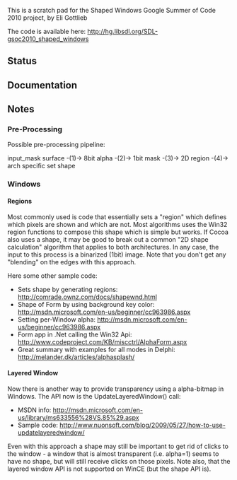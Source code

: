 This is a scratch pad for the Shaped Windows Google Summer of Code 2010 project, by Eli Gottlieb

The code is available here:
http://hg.libsdl.org/SDL-gsoc2010_shaped_windows


== Status ==

== Documentation ==

== Notes ==

=== Pre-Processing ===

Possible pre-processing pipeline:

input_mask surface -(1)-> 8bit alpha -(2)-> 1bit mask -(3)-> 2D region -(4)-> arch specific set shape

<!--  some setting may be needed for this step, like a key color -->
<!--  optional, may be enabled via a mode or when architecture needs it -->
<!--  optional, depends on architecture requirements -->
<!--  this internal function can receive pointers to all the above and use what it needs  -->

=== Windows ===

==== Regions ====

Most commonly used is code that essentially sets a "region" which defines which pixels are shown and which are not. Most algorithms uses the Win32 region functions to compose this shape which is simple but works. If Cocoa also uses a shape, it may be good to break out a common "2D shape calculation" algorithm that applies to both architectures. In any case, the input to this process is a binarized (1bit) image. Note that you don't get any "blending" on the edges with this approach.

Here some other sample code:
* Sets shape by generating regions: http://comrade.ownz.com/docs/shapewnd.html
* Shape of Form by using background key color: http://msdn.microsoft.com/en-us/beginner/cc963986.aspx
* Setting per-Window alpha: http://msdn.microsoft.com/en-us/beginner/cc963986.aspx
* Form app in .Net calling the Win32 Api: http://www.codeproject.com/KB/miscctrl/AlphaForm.aspx
* Great summary with examples for all modes in Delphi: http://melander.dk/articles/alphasplash/

==== Layered Window ====

Now there is another way to provide transparency using a alpha-bitmap in Windows. The API now is the UpdateLayeredWindow() call:
* MSDN info: http://msdn.microsoft.com/en-us/library/ms633556%28VS.85%29.aspx
* Sample code: http://www.nuonsoft.com/blog/2009/05/27/how-to-use-updatelayeredwindow/

Even with this approach a shape may still be important to get rid of clicks to the window - a window that is almost transparent (i.e. alpha=1) seems to have no shape, but will still receive clicks on those pixels. Note also, that the layered window API is not supported on WinCE (but the shape API is).
